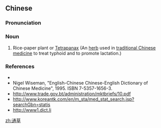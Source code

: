 ==Chinese==
{{zh-forms}}

===Pronunciation===
{{zh-pron
|m=tōngcǎo
|mn=thong-chhó
|cat=n
}}

===Noun===
{{zh-noun}}

# Rice-paper plant or [[w:Tetrapanax|Tetrapanax]] (An [[herb]] used in [[traditional Chinese medicine]] to treat typhoid and to promote lactation.)

===References===
* {{pedialite|通草|lang=zh}}
* Nigel Wiseman, "English-Chinese Chinese-English Dictionary of Chinese Medicine", 1995. ISBN 7-5357-1656-3.
* http://www.trade.gov.bt/administration/mktbriefs/10.pdf
* http://www.koreantk.com/en/m_sta/med_stat_search.jsp?searchGbn=statis
* http://www1.dict.li

[[zh:通草]]